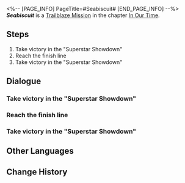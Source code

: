 <%-- [PAGE_INFO]
PageTitle=#Seabiscuit#
[END_PAGE_INFO] --%>
{{Stub|Dialogue.}}
{{Mission Infobox
|id            = 1032704
|title         = 
|image         = <!--Mission Seabiscuit.png-->
|type          = Trailblaze
|event_name    = 
|chapter       = In Our Time
|requirements  = [[Trailblaze Mission]] ''[[Seabiscuit]]'' completed
|summary       = <!--official mission summary from Fate's Atlas-->
|characters    = Trailblazer
|startLocation = [[<!--starting world-->]] - [[<!--starting area-->]]
|world         = <!--starting world-->
|area          = <!--starting area-->
|prev          = 
|next          = Beauty and Destruction
|rewards       = Trailblaze EXP*800; Stellar Jade*100; Lost Crystal*12; Clock Credits*400; "A Star Is Born"*1 { text = "A Star Is Born" }; "An Actor Prepares"*1 { text = "An Actor Prepares" }; Credit*160,000
}}
'''''Seabiscuit''''' is a [[Trailblaze Mission]] in the chapter [[In Our Time]].

==Steps==
# Take victory in the "Superstar Showdown"
# Reach the finish line
# Take victory in the "Superstar Showdown"

<!--
==Gameplay Notes==

--><!--
==Trial Character==

-->
==Dialogue==
{{Stub Dialogue}}
===Take victory in the "Superstar Showdown"===
{{Mission Description|type=trailblaze|location=<!--to be added-->|You are about to face the final and most challenging stage of the SoulGlad™ Festivity Auditions &mdash; "The Superstar Showdown"! Only they who laugh last in the ring will be able to become the next Penacony Festive Superstar...<br />Will that person be you? Or will it be the towering, strong, passionate nobleman who easily secured the top score in the acting challenge? Stay tuned to find out!}}
{{Dialogue Start}}
:{{tx}}
{{Dialogue End}}

===Reach the finish line===
{{Dialogue Start}}
:{{tx}}
{{Dialogue End}}

===Take victory in the "Superstar Showdown"===
{{Dialogue Start}}
:{{tx}}
{{Dialogue End}}

==Other Languages==
{{Other Languages
|en   = Seabiscuit
|zhs  = 奔腾年代
|zht  = 奔騰年代
|ja   = 奔走する時代
|ko   = 씨비스킷
|es   = La era del tumulto
|fr   = L'ère du tumulte
|ru   = Фаворит
|th   = ยุคพุ่งทะยาน
|vi   = Thời Đại Đầy Hứa Hẹn
|de   = Mit dem Willen zum Erfolg
|id   = Era Melaju Cepat
|pt   = A Era do Tumulto
}}

==Change History==
{{Change History|2.2}}
